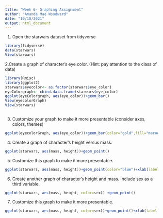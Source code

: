 ---
title: "Week 6- Graphing Assignment"
author: "Amanda Mae Woodward"
date: "10/18/2021"
output: html_document
---
1. Open the starwars dataset from tidyverse
```{r}
library(tidyverse)
data(starwars)
View(starwars)
```

2.Create a graph of character's eye color. (Hint: pay attention to the class of data)
```{r}
library(Rmisc)
library(ggplot2)
starwars$eyecolor<- as.factor(starwars$eye_color)
eyeColorgraph<- cbind.data.frame(starwars$eye_color)
ggplot(eyeColorgraph, aes(eye_color))+geom_bar()
View(eyecolorGraph)
View(starwars)
                                                    
```


3. Customize your graph to make it more presentable (consider axes, colors, themes)
```{r}
ggplot(eyecolorGraph, aes(eye_color))+geom_bar(color="gold",fill="maroon")
 ```

4. Create a graph of character's height versus mass.
```{r}
ggplot(starwars, aes(mass, height))+geom_point()

```

5. Customize this graph to make it more presentable.
```{r}
ggplot(starwars, aes(mass, height))+geom_point(color="blue")+xlab(label = "Character Mass") +ylab(label= "Character Height")
```

6. Create another graph of character's height and mass. Include sex as a third variable.  
```{r}
ggplot(starwars, aes(mass, height, color=sex)) +geom_point()
```

7. Customize this graph to make it more presentable. 
```{r}
ggplot(starwars, aes(mass, height, color=sex))+geom_point()+xlab(label = "Character Mass(In Kg)") +ylab(label= "Character Height (In inches)")
```

